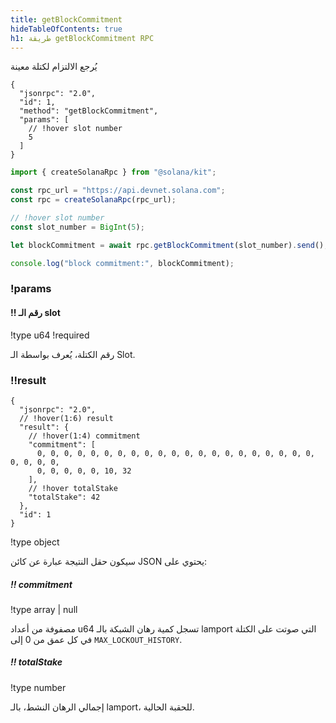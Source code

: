 ```yaml
---
title: getBlockCommitment
hideTableOfContents: true
h1: طريقة getBlockCommitment RPC
---
```


يُرجع الالتزام لكتلة معينة

<APIMethod>

```jsonc !!request curl
{
  "jsonrpc": "2.0",
  "id": 1,
  "method": "getBlockCommitment",
  "params": [
    // !hover slot number
    5
  ]
}
```

```ts !!request title="Kit"
import { createSolanaRpc } from "@solana/kit";

const rpc_url = "https://api.devnet.solana.com";
const rpc = createSolanaRpc(rpc_url);

// !hover slot number
const slot_number = BigInt(5);

let blockCommitment = await rpc.getBlockCommitment(slot_number).send();

console.log("block commitment:", blockCommitment);
```

### !params

#### !! رقم الـ slot

!type u64 !required

رقم الكتلة، يُعرف بواسطة الـ Slot.

### !!result

```jsonc !response
{
  "jsonrpc": "2.0",
  // !hover(1:6) result
  "result": {
    // !hover(1:4) commitment
    "commitment": [
      0, 0, 0, 0, 0, 0, 0, 0, 0, 0, 0, 0, 0, 0, 0, 0, 0, 0, 0, 0, 0, 0, 0, 0, 0,
      0, 0, 0, 0, 0, 10, 32
    ],
    // !hover totalStake
    "totalStake": 42
  },
  "id": 1
}
```

!type object

سيكون حقل النتيجة عبارة عن كائن JSON يحتوي على:

##### !! commitment

!type array | null

مصفوفة من أعداد u64 تسجل كمية رهان الشبكة بالـ lamport التي صوتت على الكتلة في
كل عمق من 0 إلى `MAX_LOCKOUT_HISTORY`.

##### !! totalStake

!type number

إجمالي الرهان النشط، بالـ lamport، للحقبة الحالية.

</APIMethod>
